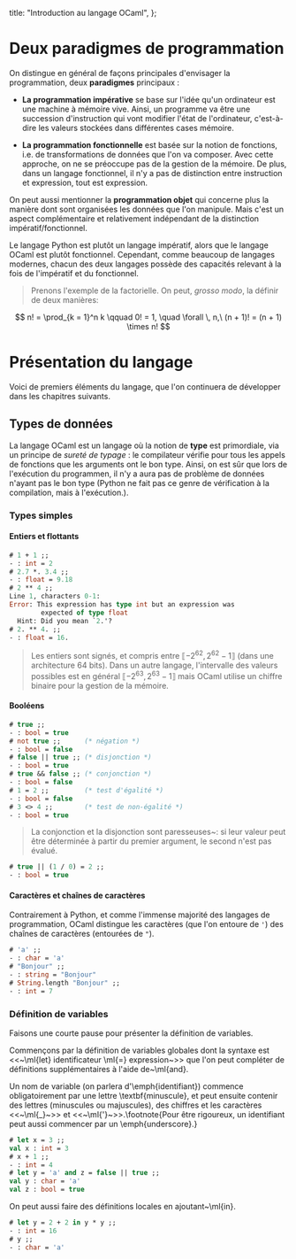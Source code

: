   title: "Introduction au langage OCaml",
};

# Deux paradigmes de programmation

On distingue en général de façons principales d'envisager la programmation, deux **paradigmes** principaux :

- **La programmation impérative** se base sur l'idée qu'un ordinateur est une machine à mémoire vive. Ainsi, un programme va être une succession d'instruction qui vont modifier l'état de l'ordinateur, c'est-à-dire les valeurs stockées dans différentes cases mémoire.

- **La programmation fonctionnelle** est basée sur la notion de fonctions, i.e. de transformations de données que l'on va composer. Avec cette approche, on ne se préoccupe pas de la gestion de la mémoire. De plus, dans un langage fonctionnel, il n'y a pas de distinction entre instruction et expression, tout est expression.

On peut aussi mentionner la **programmation objet** qui concerne plus la manière dont sont organisées les données que l'on manipule. Mais c'est un aspect complémentaire et relativement indépendant de la distinction impératif/fonctionnel.

Le langage Python est plutôt un langage impératif, alors que le langage OCaml est plutôt fonctionnel. Cependant, comme beaucoup de langages modernes, chacun des deux langages possède des capacités relevant à la fois de l'impératif et du fonctionnel.

> Prenons l'exemple de la factorielle. On peut, _grosso modo_, la définir de deux manières:

$$
n! = \prod_{k = 1}^n k \qquad 0! = 1, \quad \forall \, n,\ (n + 1)! = (n + 1) \times n!
$$

# Présentation du langage

Voici de premiers éléments du langage, que l'on continuera de développer dans les chapitres suivants.

## Types de données

La langage OCaml est un langage où la notion de **type** est primordiale, via un principe de _sureté de typage_&nbsp;: le compilateur vérifie pour tous les appels de fonctions que les arguments ont le bon type. Ainsi, on est sûr que lors de l'exécution du programmen, il n'y a aura pas de problème de données n'ayant pas le bon type (Python ne fait pas ce genre de vérification à la compilation, mais à l'exécution.).

### Types simples

#### Entiers et flottants

```ocaml
# 1 + 1 ;;
- : int = 2
# 2.7 *. 3.4 ;;
- : float = 9.18
# 2 ** 4 ;;
Line 1, characters 0-1:
Error: This expression has type int but an expression was 
        expected of type float
  Hint: Did you mean `2.'?
# 2. ** 4. ;;
- : float = 16.
```

> Les entiers sont signés, et compris entre $\llbracket -2^{62}, 2^{62} - 1 \rrbracket$ (dans une architecture 64 bits). Dans un autre langage, l'intervalle des valeurs possibles est en général $\llbracket -2^{63}, 2^{63} - 1 \rrbracket$ mais OCaml utilise un chiffre binaire pour la gestion de la mémoire.

#### Booléens

```ocaml
# true ;;
- : bool = true
# not true ;;      (* négation *)
- : bool = false
# false || true ;; (* disjonction *)
- : bool = true
# true && false ;; (* conjonction *)
- : bool = false
# 1 = 2 ;;         (* test d'égalité *)
- : bool = false
# 3 <> 4 ;;        (* test de non-égalité *)
- : bool = true
```

> La conjonction et la disjonction sont paresseuses~: si leur valeur peut être déterminée à partir du premier argument, le second n'est pas évalué.

```ocaml
# true || (1 / 0) = 2 ;;
- : bool = true
```

#### Caractères et chaînes de caractères

Contrairement à Python, et comme l'immense majorité des langages de programmation, OCaml distingue les caractères (que l'on entoure de&nbsp;`'`) des chaînes de caractères (entourées de&nbsp;`"`).

```ocaml
# 'a' ;;
- : char = 'a'
# "Bonjour" ;;
- : string = "Bonjour"
# String.length "Bonjour" ;;
- : int = 7
```

### Définition de variables

Faisons une courte pause pour présenter la définition de variables.

Commençons par la définition de variables globales dont la syntaxe est <<~\ml{let} identificateur \ml{=} expression~>> que l'on peut compléter de définitions supplémentaires à l'aide de~\ml{and}.

Un nom de variable (on parlera d'\emph{identifiant}) commence obligatoirement par une lettre \textbf{minuscule}, et peut ensuite contenir des lettres (minuscules ou majuscules), des chiffres et les caractères <<~\ml{_}~>> et <<~\ml{'}~>>.\footnote{Pour être rigoureux, un identifiant peut aussi commencer par un \emph{underscore}.}

```ocaml
# let x = 3 ;;
val x : int = 3
# x + 1 ;;
- : int = 4
# let y = 'a' and z = false || true ;;
val y : char = 'a'
val z : bool = true
```
On peut aussi faire des définitions locales en ajoutant~\ml{in}.

```ocaml
# let y = 2 + 2 in y * y ;;
- : int = 16
# y ;;
- : char = 'a'
```
